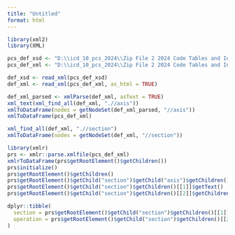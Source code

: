 ```yaml
---
title: "Untitled"
format: html
---
```


```r
library(xml2)
library(XML)
```


```r
pcs_def_xsd <- "D:\\icd_10_pcs_2024\\Zip File 2 2024 Code Tables and Index\\icd10pcs_definitions.xsd"
pcs_def_xml <- "D:\\icd_10_pcs_2024\\Zip File 2 2024 Code Tables and Index\\icd10pcs_definitions_2024.xml"
```


```r
def_xsd <- read_xml(pcs_def_xsd)
def_xml <- read_xml(pcs_def_xml, as_html = TRUE)
```

```r
def_xml_parsed <- xmlParse(def_xml, asText = TRUE)
xml_text(xml_find_all(def_xml, ".//axis"))
xmlToDataFrame(nodes = getNodeSet(def_xml_parsed, "//axis"))
xmlToDataFrame(pcs_def_xml)
```


```r
xml_find_all(def_xml, ".//section")
xmlToDataFrame(nodes = getNodeSet(def_xml, "//section"))
```

```r
library(xmlr)
prs <- xmlr::parse.xmlfile(pcs_def_xml)
xmlrToDataFrame(prs$getRootElement()$getChildren())
prs$initialize()
prs$getRootElement()$getChildren()
prs$getRootElement()$getChild("section")$getChild("axis")$getChildren()
prs$getRootElement()$getChild("section")$getChildren()[[1]]$getText()
prs$getRootElement()$getChild("section")$getChildren()[[2]]$getChildren()
```


```r
dplyr::tibble(
  section = prs$getRootElement()$getChild("section")$getChildren()[[1]]$getText(),
  operation = prs$getRootElement()$getChild("section")$getChildren()[[2]]$getText()
)
```

